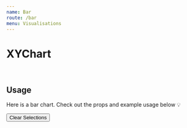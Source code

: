 ```yaml
---
name: Bar
route: /bar
menu: Visualisations
---
```


<h1 style={{ margin: '0px' }}>XYChart</h1>

<br />

## Usage

Here is a bar chart.
Check out the props and example usage below 💡


<Playground>
<Motor  
 config={config}>  
  <Filter label='CanonicalDate' dimension={['CanonicalDate']} />
  <Filter label='Forcast Day' dimension={['Forcast Day']} />
    <Button type="clearSelections">Clear Selections</Button>
    <Bar // width={750} height={400}  events={true}
    colorTheme="bio"
    // formatTooltipDate="%B %Y"
    // parseDateFormat="%d/%m/%Y"
    // showClosestItem={false}
    // useSingleColor
     showLabels={true}
     selectionMethod='click'
     showPoints={true}
    // showPoints='star'
    type="stackedarea"
      cols={[
      { qField: 'CanonicalDate', qLabel: 'Canonical Date' },
   { qField: '=Sum([Hours])', qLabel: 'Hours' ,qChartType:'bar'},
     { qField: '=Sum([Forcast Day])', qLabel: 'Forcast Day',qChartType:'line',  qShowPoints:{ symbol: 'circle', size: 100} ,  },
    ]}/>
  </Motor>
</Playground>
